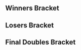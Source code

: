 {{DISPLAYTITLE: Apollo II: Doubles Bracket}}{{tabs static
|name1=Overview
|link1=Apollo/2
|name2=Singles Bracket
|link2=Apollo/2/Singles Bracket
|name3=Doubles Bracket
|link3=Apollo/2/Doubles Bracket
|This=3
}}
==Winners Bracket==
{{16DEDoublesWBracketA
<!-- ROUND 1 -->
|r1m1t1p1=DJ Nintendo |r1m1t1p1flag=us
|r1m1t1p2=The Moon |r1m1t1p2flag=us |r1m1t1score={{win}}
|r1m1t2p1=Bye |r1m1t2p1flag=
|r1m1t2p2=Bye |r1m1t2p2flag= |r1m1t2score=
|r1m1win=1

|r1m2t1p1=SB Noya |r1m2t1p1flag=
|r1m2t1p2=Fiya |r1m2t1p2flag=us |r1m2t1score=1
|r1m2t2p1=Wassabi |r1m2t2p1flag=us
|r1m2t2p2=thx |r1m2t2p2flag= |r1m2t2score=2
|r1m2win=2

|r1m3t1p1=Ryobeat |r1m3t1p1flag=us
|r1m3t1p2=Captain Smuckers |r1m3t1p2flag=us |r1m3t1score=2
|r1m3t2p1=Smartyrchild |r1m3t2p1flag=
|r1m3t2p2=Quil |r1m3t2p2flag=us |r1m3t2score=0
|r1m3win=1

|r1m4t1p1=Animal |r1m4t1p1flag=us
|r1m4t1p2=G$ |r1m4t1p2flag=us |r1m4t1score=2
|r1m4t2p1=Juiceman |r1m4t2p1flag=us
|r1m4t2p2=Captain Mucinex |r1m4t2p2flag= |r1m4t2score=0
|r1m4win=1

|r1m5t1p1=Swedish Delight |r1m5t1p1flag=us
|r1m5t1p2=Slox |r1m5t1p2flag=us |r1m5t1score={{win}}
|r1m5t2p1=Bye |r1m5t2p1flag=
|r1m5t2p2=Bye |r1m5t2p2flag= |r1m5t2score=
|r1m5win=1

|r1m6t1p1=Nerd |r1m6t1p1flag=
|r1m6t1p2=Subtle |r1m6t1p2flag=us |r1m6t1score=2
|r1m6t2p1=HRCtypo |r1m6t2p1flag=us
|r1m6t2p2=Crimson |r1m6t2p2flag= |r1m6t2score=0
|r1m6win=1

|r1m7t1p1=Zanguzen |r1m7t1p1flag=us
|r1m7t1p2=Jflex |r1m7t1p2flag=us |r1m7t1score={{win}}
|r1m7t2p1=Bye |r1m7t2p1flag=
|r1m7t2p2=Bye |r1m7t2p2flag= |r1m7t2score=
|r1m7win=1

|r1m8t1p1=MrF |r1m8t1p1flag=
|r1m8t1p2=Qerb |r1m8t1p2flag=us |r1m8t1score=2
|r1m8t2p1=BIG KID |r1m8t2p1flag=us
|r1m8t2p2=r0cket_wizard |r1m8t2p2flag=us |r1m8t2score=0
|r1m8win=1

<!-- ROUND 2 -->
|r2m1t1p1=DJ Nintendo |r2m1t1p1flag=us
|r2m1t1p2=The Moon |r2m1t1p2flag=us |r2m1t1score=2
|r2m1t2p1=Wassabi |r2m1t2p1flag=us
|r2m1t2p2=thx |r2m1t2p2flag= |r2m1t2score=0
|r2m1win=1

|r2m2t1p1=Ryobeat |r2m2t1p1flag=us
|r2m2t1p2=Captain Smuckers |r2m2t1p2flag=us |r2m2t1score=1
|r2m2t2p1=Animal |r2m2t2p1flag=us
|r2m2t2p2=G$ |r2m2t2p2flag=us |r2m2t2score=2
|r2m2win=2

|r2m3t1p1=Swedish Delight |r2m3t1p1flag=us
|r2m3t1p2=Slox |r2m3t1p2flag=us |r2m3t1score=2
|r2m3t2p1=Nerd |r2m3t2p1flag=
|r2m3t2p2=Subtle |r2m3t2p2flag=us |r2m3t2score=0
|r2m3win=1

|r2m4t1p1=Zanguzen |r2m4t1p1flag=us
|r2m4t1p2=Jflex |r2m4t1p2flag=us |r2m4t1score=DQ
|r2m4t2p1=MrF |r2m4t2p1flag=
|r2m4t2p2=Qerb |r2m4t2p2flag=us |r2m4t2score={{win}}
|r2m4win=2

<!-- ROUND 3 -->
|r3m1t1p1=DJ Nintendo |r3m1t1p1flag=us
|r3m1t1p2=The Moon |r3m1t1p2flag=us |r3m1t1score=2
|r3m1t2p1=Animal |r3m1t2p1flag=us
|r3m1t2p2=G$ |r3m1t2p2flag=us |r3m1t2score=3
|r3m1win=2

|r3m2t1p1=Swedish Delight |r3m2t1p1flag=us
|r3m2t1p2=Slox |r3m2t1p2flag=us |r3m2t1score=2
|r3m2t2p1=MrF |r3m2t2p1flag=
|r3m2t2p2=Qerb |r3m2t2p2flag=us |r3m2t2score=0
|r3m2win=1
}}
==Losers Bracket==
{{16DEDoublesLBracketA
|column-width=160
<!-- ROUND 1 -->
|l1m1t1p1=Bye |l1m1t1p1flag=
|l1m1t1p2=Bye |l1m1t1p2flag= |l1m1t1score=
|l1m1t2p1=SB Noya |l1m1t2p1flag=
|l1m1t2p2=Fiya |l1m1t2p2flag=us |l1m1t2score={{win}}
|l1m1win=2

|l1m2t1p1=Smartyrchild |l1m2t1p1flag=
|l1m2t1p2=Quil |l1m2t1p2flag=us |l1m2t1score=2
|l1m2t2p1=Juiceman |l1m2t2p1flag=us
|l1m2t2p2=Captain Mucinex |l1m2t2p2flag= |l1m2t2score=0
|l1m2win=1

|l1m3t1p1=Bye |l1m3t1p1flag=
|l1m3t1p2=Bye |l1m3t1p2flag= |l1m3t1score=
|l1m3t2p1=HRCtypo |l1m3t2p1flag=us
|l1m3t2p2=Crimson |l1m3t2p2flag= |l1m3t2score={{win}}
|l1m3win=2

|l1m4t1p1=Bye |l1m4t1p1flag=
|l1m4t1p2=Bye |l1m4t1p2flag= |l1m4t1score=
|l1m4t2p1=BIG KID |l1m4t2p1flag=us
|l1m4t2p2=r0cket_wizard |l1m4t2p2flag=us |l1m4t2score={{win}}
|l1m4win=2

<!-- ROUND 2 -->
|l2m1t1p1=Zanguzen |l2m1t1p1flag=us
|l2m1t1p2=Jflex |l2m1t1p2flag=us |l2m1t1score=DQ
|l2m1t2p1=SB Noya |l2m1t2p1flag=
|l2m1t2p2=Fiya |l2m1t2p2flag=us |l2m1t2score={{win}}
|l2m1win=2

|l2m2t1p1=Nerd |l2m2t1p1flag=
|l2m2t1p2=Subtle |l2m2t1p2flag=us |l2m2t1score=2
|l2m2t2p1=Smartyrchild |l2m2t2p1flag=
|l2m2t2p2=Quil |l2m2t2p2flag=us |l2m2t2score=0
|l2m2win=1

|l2m3t1p1=Ryobeat |l2m3t1p1flag=us
|l2m3t1p2=Captain Smuckers |l2m3t1p2flag=us |l2m3t1score=2
|l2m3t2p1=HRCtypo |l2m3t2p1flag=us
|l2m3t2p2=Crimson |l2m3t2p2flag= |l2m3t2score=0
|l2m3win=1

|l2m4t1p1=Wassabi |l2m4t1p1flag=us
|l2m4t1p2=thx |l2m4t1p2flag= |l2m4t1score=2
|l2m4t2p1=BIG KID |l2m4t2p1flag=us
|l2m4t2p2=r0cket_wizard |l2m4t2p2flag=us |l2m4t2score=0
|l2m4win=1

<!-- ROUND 3 -->
|l3m1t1p1=SB Noya |l3m1t1p1flag=
|l3m1t1p2=Fiya |l3m1t1p2flag=us |l3m1t1score=2
|l3m1t2p1=Nerd |l3m1t2p1flag=
|l3m1t2p2=Subtle |l3m1t2p2flag=us |l3m1t2score=0
|l3m1win=1

|l3m2t1p1=Ryobeat |l3m2t1p1flag=us
|l3m2t1p2=Captain Smuckers |l3m2t1p2flag=us |l3m2t1score=2
|l3m2t2p1=Wassabi |l3m2t2p1flag=us
|l3m2t2p2=thx |l3m2t2p2flag= |l3m2t2score=1
|l3m2win=1

<!-- ROUND 4 -->
|l4m1t1p1=DJ Nintendo |l4m1t1p1flag=us
|l4m1t1p2=The Moon |l4m1t1p2flag=us |l4m1t1score=3
|l4m1t2p1=SB Noya |l4m1t2p1flag=
|l4m1t2p2=Fiya |l4m1t2p2flag=us |l4m1t2score=0
|l4m1win=1

|l4m2t1p1=MrF |l4m2t1p1flag=
|l4m2t1p2=Qerb |l4m2t1p2flag=us |l4m2t1score=1
|l4m2t2p1=Ryobeat |l4m2t2p1flag=us
|l4m2t2p2=Captain Smuckers |l4m2t2p2flag=us |l4m2t2score=3
|l4m2win=2
}}
<onlyinclude>
==Final Doubles Bracket==
{{DEFinalDoublesBracket
|column-width=160

<!-- FROM WINNERS -->
|r1m1t1p1=Animal |r1m1t1p1flag=us
|r1m1t1p2=G$ |r1m1t1p2flag=us |r1m1t1score=1
|r1m1t2p1=Swedish Delight |r1m1t2p1flag=us
|r1m1t2p2=Slox |r1m1t2p2flag=us |r1m1t2score=3
|r1m1win=2

<!-- FROM LOSERS -->
|l1m1t1p1=DJ Nintendo |l1m1t1p1flag=us
|l1m1t1p2=The Moon |l1m1t1p2flag=us |l1m1t1score={{win}}
|l1m1t2p1=Ryobeat |l1m1t2p1flag=us
|l1m1t2p2=Captain Smuckers |l1m1t2p2flag=us |l1m1t2score=
|l1m1win=1

<!-- LOSERS FINALS -->
|r2m1t1p1=Animal |r2m1t1p1flag=us
|r2m1t1p2=G$ |r2m1t1p2flag=us |r2m1t1score=
|r2m1t2p1=DJ Nintendo |r2m1t2p1flag=us
|r2m1t2p2=The Moon |r2m1t2p2flag=us |r2m1t2score={{win}}
|r2m1win=2

<!-- GRAND FINALS -->
|r3m1t1p1=Swedish Delight |r3m1t1p1flag=us
|r3m1t1p2=Slox |r3m1t1p2flag=us |r3m1t1score=3
|r3m1t2p1=DJ Nintendo |r3m1t2p1flag=us
|r3m1t2p2=The Moon |r3m1t2p2flag=us |r3m1t2score=2
|r3m1win=1
}}
</onlyinclude>
